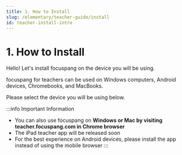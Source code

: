 ```yaml
---
title: 1. How to Install
slug: /elementary/teacher-guide/install
id: teacher-install-intro
---
```



# 1. How to Install

Hello!
Let's install focuspang on the device you will be using.

focuspang for teachers can be used on Windows computers, Android devices, Chromebooks, and MacBooks.

Please select the device you will be using below.

:::info Important Information

- You can also use focuspang on **Windows or Mac by visiting teacher.focuspang.com in Chrome browser**
- The iPad teacher app will be released soon
- For the best experience on Android devices, please install the app instead of using the mobile browser
  :::
